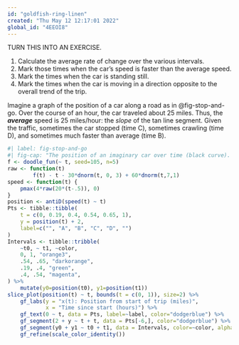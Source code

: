 ```yaml
---
id: "goldfish-ring-linen"
created: "Thu May 12 12:17:01 2022"
global_id: "4EEOI8"
---
```


TURN THIS INTO AN EXERCISE.

1. Calculate the average rate of change over the various intervals.
2. Mark those times when the car's speed is faster than the average speed.
3. Mark the times when the car is standing still.
4. Mark the times when the car is moving in a direction opposite to the overall trend of the trip.

Imagine a graph of the position of a car along a road as in @fig-stop-and-go. Over the course of an hour, the car traveled about 25 miles. Thus, the ***average*** speed is 25 miles/hour: the *slope* of the tan line segment. Given the traffic, sometimes the car stopped (time C), sometimes crawling (time D), and sometimes much faster than average (time B).  

```r
#| label: fig-stop-and-go
#| fig-cap: "The position of an imaginary car over time (black curve). The average rate of change over various intervals is the slope of the straight-line segment connecting the start and end of the black curve in that interval."
f <- doodle_fun(~ t, seed=105, n=5)
raw <- function(t) 
        f(t) - t - 30*dnorm(t, 0, 3) + 60*dnorm(t,7,1)
speed <- function(t) {
    pmax(4*raw(20*(t-.5)), 0)
}
position <- antiD(speed(t) ~ t)
Pts <- tibble::tibble(
    t = c(0, 0.19, 0.4, 0.54, 0.65, 1),
    y = position(t) + 2,
    label=c("", "A", "B", "C", "D", "")
)
Intervals <- tibble::tribble(
    ~t0, ~ t1, ~color,
    0, 1, "orange3",
    .54, .65, "darkorange",
    .19, .4, "green",
    .4, .54, "magenta",
) %>%
    mutate(y0=position(t0), y1=position(t1))
slice_plot(position(t) ~ t, bounds(t = c(0, 1)), size=2) %>%
    gf_labs(y = "x(t): Position from start of trip (miles)",
            x = "Time since start (hours)") %>%
    gf_text(0 ~ t, data = Pts, label=~label, color="dodgerblue") %>%
    gf_segment(2 + y ~ t + t, data = Pts[-6,], color="dodgerblue") %>%
    gf_segment(y0 + y1 ~ t0 + t1, data = Intervals, color=~color, alpha=0.5, size=3) %>%
    gf_refine(scale_color_identity())
```

